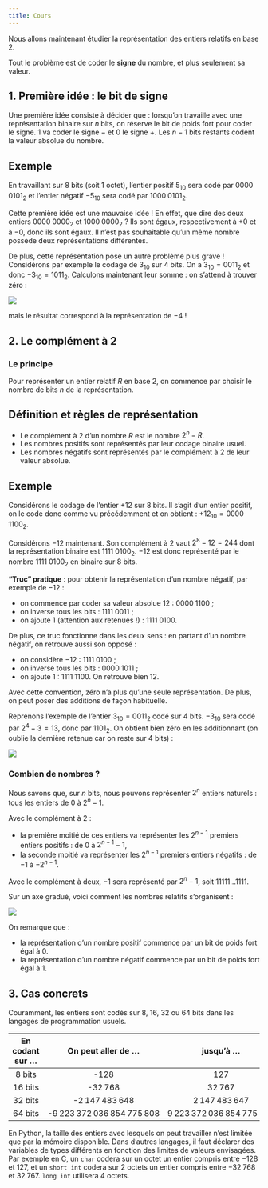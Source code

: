 ---
title: Cours
---

Nous allons maintenant étudier la représentation des entiers relatifs en base 2.

Tout le problème est de coder le **signe** du nombre, et plus seulement sa valeur.

## 1. Première idée : le bit de signe

Une première idée consiste à décider que : lorsqu'on travaille avec une représentation binaire sur $n$ bits, on réserve le bit de poids fort pour coder le signe. 1 va coder le signe $-$ et 0 le signe $+$. Les $n-1$ bits restants codent la valeur absolue du nombre.

::: {.callout-caution}
## Exemple
En travaillant sur 8 bits (soit 1 octet), l'entier positif $5_{10}$ sera codé par $0000\;0101_2$ et l'entier négatif $-5_{10}$ sera codé par $1000\;0101_2$.
:::

Cette première idée est une mauvaise idée ! En effet, que dire des deux entiers $0000\;0000_2$ et $1000\;0000_2$ ? Ils sont égaux, respectivement à $+0$ et à $-0$, donc ils sont égaux.  Il n'est pas souhaitable qu'un même nombre possède deux représentations différentes.

De plus, cette représentation pose un autre problème plus grave ! Considérons par exemple le codage de $3_{10}$ sur 4 bits. On a $3_{10} = 0011_2$ et donc $-3_{10} = 1011_2$. Calculons maintenant leur somme : on s'attend à trouver zéro :

![](add_bin.png)

mais le résultat correspond à la représentation de $-4$ !

## 2. Le complément à 2

### Le principe

Pour représenter un entier relatif $R$ en base 2, on commence par choisir le nombre de bits $n$ de la représentation.

::: {.callout-tip}
## Définition et règles de représentation
* Le complément à $2$ d'un nombre $R$ est le nombre $2^n-R$.
* Les nombres positifs sont représentés par leur codage binaire usuel.
* Les nombres négatifs sont représentés par le complément à $2$ de leur valeur absolue.
:::

::: {.callout-caution}
## Exemple
Considérons le codage de l'entier $+12$ sur 8 bits. Il s'agit d'un entier positif, on le code donc comme vu précédemment et on obtient : $+12_{10} = 0000\;1100_2$.

Considérons $-12$ maintenant. Son complément à 2 vaut $2^8-12=244$ dont la représentation binaire est $1111\;0100_2$. $-12$ est donc représenté par le nombre $1111\;0100_2$ en binaire sur 8 bits.
:::

**"Truc" pratique** : pour obtenir la représentation d'un nombre négatif, par exemple de $-12$ :

* on commence par coder sa valeur absolue 12 : $0000\;1100$ ;
* on inverse tous les bits : $1111\;0011$ ;
* on ajoute 1 (attention aux retenues !) : $1111\;0100$.

De plus, ce truc fonctionne dans les deux sens : en partant d'un nombre négatif, on retrouve aussi son opposé : 

* on considère $-12$ : $1111\;0100$ ;
* on inverse tous les bits : $0000\;1011$ ;
* on ajoute 1 : $1111\;1100$. On retrouve bien 12.

Avec cette convention, zéro n'a plus qu'une seule représentation. De plus, on peut poser des additions de façon habituelle.

Reprenons l'exemple de l'entier $3_{10} = 0011_2$ codé sur 4 bits. $-3_{10}$ sera codé par $2^4-3=13$, donc par $1101_2$. On obtient bien zéro en les additionnant (on oublie la dernière retenue car on reste sur 4 bits) : 

![](add_bin2.png)

### Combien de nombres ?

Nous savons que, sur $n$ bits, nous pouvons représenter $2^n$ entiers naturels : tous les entiers de $0$ à $2^n-1$. 

Avec le complément à 2 : 

* la première moitié de ces entiers va représenter les $2^{n-1}$ premiers entiers positifs : de $0$ à $2^{n-1}-1$, 
* la seconde moitié va représenter les $2^{n-1}$ premiers entiers négatifs : de $-1$ à $-2^{n-1}$.

Avec le complément à deux, $-1$ sera représenté par $2^n-1$, soit $11111\ldots 1111$.

Sur un axe gradué, voici comment les nombres relatifs s'organisent : 

![](cplt_deux.png)

On remarque que : 

* la représentation d'un nombre positif commence par un bit de poids fort égal à 0.
* la représentation d'un nombre négatif commence par un bit de poids fort égal à 1.

## 3. Cas concrets

Couramment, les entiers sont codés sur 8, 16, 32 ou 64 bits dans les langages de programmation usuels.

| En codant sur ... | On peut aller de ... | jusqu'à ... |
| :---: | :---: | :---: |
| 8 bits | -128 | 127 |
| 16 bits | -32 768 | 32 767 |
| 32 bits | -2 147 483 648 | 2 147 483 647 |
| 64 bits | -9 223 372 036 854 775 808 | 9 223 372 036 854 775 807 |

En Python, la taille des entiers avec lesquels on peut travailler n'est limitée que par la mémoire disponible. Dans d'autres langages, il faut déclarer des variables de types différents en fonction des limites de valeurs envisagées. Par exemple en C, un `char` codera sur un octet un entier compris entre $-128$ et $127$, et un `short int` codera sur 2 octets un entier compris entre $-32\; 768$ et $32\;767$. `long int` utilisera 4 octets.